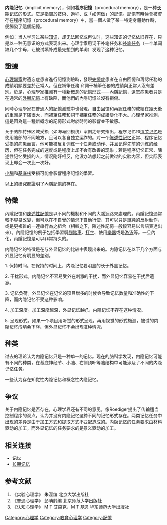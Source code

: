 '''内隐记忆'''（implicit memory），例如'''程序記憶'''（procedural memory），是一种[[长期记忆|长期记忆]]的形式。它是指關於技術、過程、或「如何做」的[[記憶|記憶]]。記憶有時候會被貯存在程序記憶（procedural memory）中，當一個人做了某一特定身體動作時，便觸發了這個記憶。

例如：当人学习过某些[[知识|知识]]，却无法回忆或再认时，这些知识的记忆依旧存在，只是以一种无意识的方式表现出来。心理学家用词干补笔任务和[[补笔任务|补笔任务]]（一个单词缺几个字母，让被试填补成最先想到的单词）发现了这种记忆。

==證據==
[[心理學家|心理學家]]對遺忘症患者進行記憶測驗時，發現[[失憶症|失憶症]]患者在自由回憶和再認任務的成績明顯要差於正常人。但在補筆任務 和詞干補筆任務的成績與正常人沒有差別。於是，心理學家推測有一種新概念的記憶形式——內隱記憶，遺忘症患者只是在通常的[[外顯記憶|外顯記憶]]上有缺陷，而他們的內隱記憶並沒有損傷。

同時心理學家在普通人的記憶測驗中也發現，自由回憶和再認任務的成績在幾天後的重測是下降很大，而補筆任務和詞干補筆任務的成績變化不大。心理學家推測，這是因為這一種新概念的記憶形式對於時間的影響並不敏感。

关于脑部特殊区域受损（如海马回损伤）案例之研究指出，程序记忆和[[情节记忆|情节记忆]]是使用脑部的不同地方，且可以各自独立运作的。对一个[[陳述性記憶|陈述性记忆]]正常、程序记忆受损的病患而言，他可能被反复训练一个任务或动作、并且记得先前的训练的经历，但在任务完成的速度或是程度上却不会有改善的现象；若是程序记忆正常、陳述性记忆受损的人，情况刚好相反，他没办法想起之前做过的实验内容，但实际表现上却会一次比一次好。

[[小腦|小腦]]和[[基底核|基底核]]受損可能會影響程序記憶的學習。

以上的研究都證明了內隱記憶的存在。

==特徵==
內隱記憶和[[陳述性記憶|陳述性記憶]]是以不同的機制和不同的大腦迴路來處理的。內隱記憶通常較不容易改變，但可以在不自覺的情況下自動行使，其可以只是單純的反射動作，或是更複雜的一連串行為之組合（相較之下，陳述性記憶一般較容易以言語表達出來）。內隱記憶的例子包括學習騎[[腳踏車|腳踏車]]、[[打字|打字]]、使用[[樂器|樂器]]或是[[游泳|游泳]]等。一旦內化，內隱記憶是可以非常持久的。

内隐记忆的特徵是在与外显记忆的比较中表现出来的。内隐记忆在以下几个方面与外显记忆有明显的差别。

1. 保持时间。在保持的时间上，内隐记忆要明显的长于外显记忆。

2. 干扰形式。内隐记忆不容易受外在刺激的干扰，而外显记忆容易在干扰后遗忘。

3. 记忆负荷。外显记忆在记忆的项目增多的时候会导致记忆数量和准确性的下降，而内隐记忆不受这种影响。     

4. 加工深度。加工深度越深，外显记忆越好。内隐记忆不存在这种情况。     

5. 呈现形式。如果一个项目用听觉的形式呈现，再用视觉的形式施测，被试的内隐记忆成绩会下降。但外显记忆不会出现这种情况。

==种类==
过去的理论认为内隐记忆只是一种单一的记忆。现在的脑科学发现，内隐记忆可能有不同的种类，在基底神经节、小脑、右侧顶叶等脑结构中可能涉及了不同的内隐记忆任务。

一些认为存在知觉性内隐记忆和概念性内隐记忆。

==争议==
关于内隐记忆是否存在，心理学界还有不同的意见，像Roediger提出了传输适当控制程序的观点，认为并没有内隐记忆这种不同的记忆形式存在。两类记忆任务中出现的差异是由于加工方式和提取方式不匹配造成的。内隐记忆的任务要求由材料驱动的加工，而外显记忆的任务要求的是意义驱动的加工。

==相关连接==
*[[记忆|记忆]]
*[[长期记忆|长期记忆]]

==参考文献==
{{refbegin}}
#《实验心理学》   朱滢编                 北京大学出版社
#《普通心理学》   彭聃龄编               北京师范大学出版社
#《认知心理学》   M T 艾森克，M T 基恩   华东师范大学出版社
{{refend}}

{{记忆}}
[[Category:心理学|Category:心理学]]
[[Category:教育心理学|Category:教育心理学]]
[[Category:記憶|Category:記憶]]